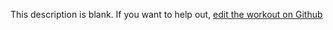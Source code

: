 
  This description is blank. If you want to help out, [edit the workout on Github](https://www.github.com/LiftArcade/exercises/blob/main/exercises/ez-bar-decline-triceps-extension-description.mdx)